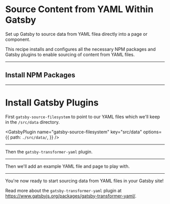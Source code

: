# Source Content from YAML Within Gatsby

Set up Gatsby to source data from YAML filea directly into a page or component.

This recipe installs and configures all the necessary NPM packages and Gatsby plugins to enable sourcing of content from YAML files.

---

## Install NPM Packages

<NPMPackage name="gatsby-source-filesystem" />

<NPMPackage name="gatsby-transformer-yaml" />

---

# Install Gatsby Plugins

First `gatsby-source-filesystem` to point to our YAML files which we'll keep in the `/src/data` directory.

<GatsbyPlugin
  name="gatsby-source-filesystem"
  key="src/data"
  options={{
    path: `./src/data/`,
  }}
/>

---

Then the `gatsby-transformer-yaml` plugin.

<GatsbyPlugin name="gatsby-transformer-yaml" />

---

Then we'll add an example YAML file and page to play with.

<File
  path="src/pages/test-page.js"
  content="https://gist.githubusercontent.com/duffn/5c3d76ff15b373af191f0d46b8ed1ff6/raw/84c7f94a90ceccc5307bbd0223e7104651de4782/test-page-yaml.js"
/>

<File
  path="src/data/test-data.yaml"
  content="https://gist.githubusercontent.com/duffn/5c3d76ff15b373af191f0d46b8ed1ff6/raw/bcf2ae51bd10753c7958c6f843a4c7fd7752f998/test-data-yaml.yaml"
/>

---

You're now ready to start sourcing data from YAML files in your Gatsby site!

Read more about the `gatsby-transformer-yaml` plugin at https://www.gatsbyjs.org/packages/gatsby-transformer-yaml/.
